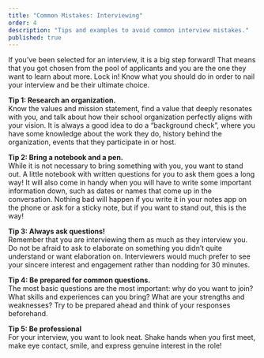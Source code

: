 ```yaml
---
title: "Common Mistakes: Interviewing"
order: 4
description: "Tips and examples to avoid common interview mistakes."
published: true
---
```


If you’ve been selected for an interview, it is a big step forward! That means that you got chosen from the pool of applicants and you are the one they want to learn about more. Lock in! Know what you should do in order to nail your interview and be their ultimate choice.   

**Tip 1: Research an organization.**  
Know the values and mission statement, find a value that deeply resonates with you, and talk about how their school organization perfectly aligns with your vision. It is always a good idea to do a “background check”, where you have some knowledge about the work they do, history behind the organization, events that they participate in or host.   

**Tip 2: Bring a notebook and a pen.**  
While it is not necessary to bring something with you, you want to stand out. A little notebook with written questions for you to ask them goes a long way! It will also come in handy when you will have to write some important information down, such as dates or names that come up in the conversation. Nothing bad will happen if you write it in your notes app on the phone or ask for a sticky note, but if you want to stand out, this is the way!   

**Tip 3: Always ask questions!**  
Remember that you are interviewing them as much as they interview you. Do not be afraid to ask to elaborate on something you didn’t quite understand or want elaboration on. Interviewers would much prefer to see your sincere interest and engagement rather than nodding for 30 minutes.   

**Tip 4: Be prepared for common questions.**  
The most basic questions are the most important: why do you want to join? What skills and experiences can you bring? What are your strengths and weaknesses? Try to be prepared ahead and think of your responses beforehand.   

**Tip 5: Be professional**  
For your interview, you want to look neat. Shake hands when you first meet, make eye contact, smile, and express genuine interest in the role! 